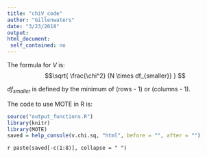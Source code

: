 ```yaml
---
title: "chiV_code"
author: "Gillenwaters"
date: "3/23/2018"
output: 
html_document:
 self_contained: no
---
```


The formula for *V* is: $$\sqrt{ \frac{\chi^2} {N \times df_{smaller}} } $$

$df_{smaller}$ is defined by the minimum of (rows - 1) or (columns - 1). 

The code to use MOTE in R is: 
 
```r
source("output_functions.R")
library(knitr)
library(MOTE)
saved = help_console(v.chi.sq, "html", before = "", after = "")
```
 
`r paste(saved[-c(1:8)], collapse = " ")`